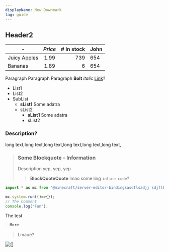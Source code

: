 ```yaml
---
displayName: New Downmark
tag: guide
---
```

## Header2

|      -       |*Price*| # In stock | John |
|--------------|:-----:|-----------:|:-----|
| Juicy Apples |  1.99 |        739 | 654  |
| Bananas      |  1.89 |          6 |  654 |

Paragraph
Paragraph
Paragraph **Bolt** *italic* [Link](/markdown)?
- List1
- List2
- SubList
  - **sList1**
  Some adatra
  - sList2
    - **sList1**
    Some adatra
    - sList2
### Description?
long text,long text,long text,long text,long text,long text,
> ### Some Blockquote - Information
> Description yep, yep, yep
> > **BlockQuoteQuote** lmao
> > some ling `inline code`?

```js
import * as mc from "@minecraft/server-editor-bindingsasdflsadjj sdjflk sjdlfksjdlfkj aslkjfl ksadjfl ksjdl";

mc.system.run(()=>{});
// The Comment
console.log("Fun");
```

<WhiteSpace/>
<WhiteSpace/>

The test
```cpp
- More
```
> Lmaoe?

![[]](sidebar.png)
